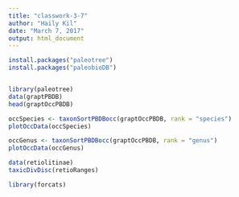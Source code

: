 ```yaml
---
title: "classwork-3-7"
author: "Haily Kil"
date: "March 7, 2017"
output: html_document
---
```

```r
install.packages("paleotree")
install.packages("paleobioDB")


library(paleotree)
data(graptPBDB)
head(graptOccPBDB)

occSpecies <- taxonSortPBDBocc(graptOccPBDB, rank = "species")
plotOccData(occSpecies)

occGenus <- taxonSortPBDBocc(graptOccPBDB, rank = "genus")
plotOccData(occGenus)

data(retiolitinae)
taxicDivDisc(retioRanges)


```


```r

library(forcats)



```